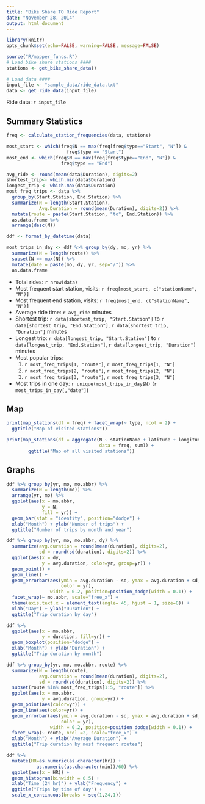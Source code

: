 ```yaml
---
title: "Bike Share TO Ride Report"
date: "November 28, 2014"
output: html_document
---
```


```r
library(knitr)
opts_chunk$set(echo=FALSE, warning=FALSE, message=FALSE)

source("R/mapper_funcs.R")
# Load bike share stations ####
stations <- get_bike_share_data()

# Load data ####
input_file <- "sample_data/ride_data.txt"
data <- get_ride_data(input_file)
```

Ride data: ``r input_file``

## Summary Statistics

```r
freq <- calculate_station_frequencies(data, stations)

most_start <- which(freq$N == max(freq[freq$type=="Start", "N"]) & 
                      freq$type == "Start")
most_end <- which(freq$N == max(freq[freq$type=="End", "N"]) & 
                    freq$type == "End")

avg_ride <- round(mean(data$Duration), digits=2)
shortest_trip<- which.min(data$Duration)
longest_trip <- which.max(data$Duration)
most_freq_trips <- data %>% 
  group_by(Start.Station, End.Station) %>% 
  summarize(N = length(Start.Station), 
            Avg.Duration = round(mean(Duration), digits=2)) %>% 
  mutate(route = paste(Start.Station, "to", End.Station)) %>%
  as.data.frame %>%
  arrange(desc(N))

ddf <- format_by_datetime(data)

most_trips_in_day <- ddf %>% group_by(dy, mo, yr) %>%
  summarize(N = length(route)) %>%
  subset(N == max(N)) %>%
  mutate(date = paste(mo, dy, yr, sep="/")) %>% 
  as.data.frame
```

- Total rides: `r nrow(data)`
- Most frequent start station, visits: `r freq[most_start, c("stationName", "N")]`
- Most frequent end station, visits: `r freq[most_end, c("stationName", "N")]`
- Average ride time: `r avg_ride` minutes
- Shortest trip: `r data[shortest_trip, "Start.Station"]` to 
`r data[shortest_trip, "End.Station"]`, `r data[shortest_trip, "Duration"]` minutes
- Longest trip: `r data[longest_trip, "Start.Station"]` to 
`r data[longest_trip, "End.Station"]`, `r data[longest_trip, "Duration"]` minutes
- Most popular trips:
    1. `r most_freq_trips[1, "route"]`, `r most_freq_trips[1, "N"]`
    1. `r most_freq_trips[2, "route"]`, `r most_freq_trips[2, "N"]`
    1. `r most_freq_trips[3, "route"]`, `r most_freq_trips[3, "N"]`
- Most trips in one day: `r unique(most_trips_in_day$N)` (`r most_trips_in_day[,"date"]`)

## Map
```r
print(map_stations(df = freq) + facet_wrap(~ type, ncol = 2) +
  ggtitle("Map of visited stations"))
```

```r
print(map_stations(df = aggregate(N ~ stationName + latitude + longitude, 
                                  data = freq, sum)) + 
        ggtitle("Map of all visited stations"))
```

## Graphs
```r
ddf %>% group_by(yr, mo, mo.abbr) %>% 
  summarize(N = length(mo)) %>%
  arrange(yr, mo) %>%
  ggplot(aes(x = mo.abbr, 
             y = N, 
             fill = yr)) + 
  geom_bar(stat = "identity", position="dodge") +
  xlab("Month") + ylab("Number of trips") +
  ggtitle("Number of trips by month and year")
```

```r
ddf %>% group_by(yr, mo, mo.abbr, dy) %>%
  summarize(avg.duration = round(mean(duration), digits=2),
            sd = round(sd(duration), digits=2)) %>%
  ggplot(aes(x = dy,
             y = avg.duration, color=yr, group=yr)) +
  geom_point() +
  geom_line() +
  geom_errorbar(aes(ymin = avg.duration - sd, ymax = avg.duration + sd, 
                    color = yr), 
                width = 0.2, position=position_dodge(width = 0.1)) +
  facet_wrap(~ mo.abbr, scale="free_x") +
  theme(axis.text.x = element_text(angle= 45, hjust = 1, size=8)) +
  xlab("Day") + ylab("Duration") +
  ggtitle("Trip duration by day")
```

```r
ddf %>%
  ggplot(aes(x = mo.abbr,
             y = duration, fill=yr)) +
  geom_boxplot(position="dodge") +
  xlab("Month") + ylab("Duration") +
  ggtitle("Trip duration by month")
```

```r
ddf %>% group_by(yr, mo, mo.abbr, route) %>%
  summarize(N = length(route),
            avg.duration = round(mean(duration), digits=2),
            sd = round(sd(duration), digits=2)) %>%
  subset(route %in% most_freq_trips[1:5, "route"]) %>%
  ggplot(aes(x = mo.abbr,
             y = avg.duration, group=yr)) +
  geom_point(aes(color=yr)) +
  geom_line(aes(color=yr)) +
  geom_errorbar(aes(ymin = avg.duration - sd, ymax = avg.duration + sd, 
                    color = yr), 
                width = 0.2, position=position_dodge(width = 0.1)) +
  facet_wrap(~ route, ncol =2, scale="free_x") +
  xlab("Month") + ylab("Average Duration") +
  ggtitle("Trip duration by most frequent routes")
```

```r
ddf %>% 
  mutate(HR=as.numeric(as.character(hr)) + 
           as.numeric(as.character(min))/60) %>%
  ggplot(aes(x = HR)) +
  geom_histogram(binwidth = 0.5) +
  xlab("Time (24 hr)") + ylab("Frequency") +
  ggtitle("Trips by time of day") +
  scale_x_continuous(breaks = seq(1,24,1))
```